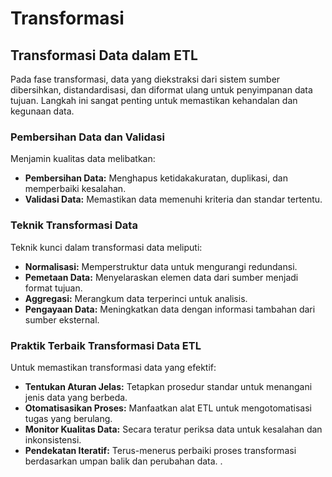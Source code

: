 # Transformasi

## Transformasi Data dalam ETL

Pada fase transformasi, data yang diekstraksi dari sistem sumber dibersihkan, distandardisasi, dan diformat ulang untuk penyimpanan data tujuan. Langkah ini sangat penting untuk memastikan kehandalan dan kegunaan data.

### Pembersihan Data dan Validasi

Menjamin kualitas data melibatkan:

- **Pembersihan Data:** Menghapus ketidakakuratan, duplikasi, dan memperbaiki kesalahan.
- **Validasi Data:** Memastikan data memenuhi kriteria dan standar tertentu.

### Teknik Transformasi Data

Teknik kunci dalam transformasi data meliputi:

- **Normalisasi:** Memperstruktur data untuk mengurangi redundansi.
- **Pemetaan Data:** Menyelaraskan elemen data dari sumber menjadi format tujuan.
- **Aggregasi:** Merangkum data terperinci untuk analisis.
- **Pengayaan Data:** Meningkatkan data dengan informasi tambahan dari sumber eksternal.

### Praktik Terbaik Transformasi Data ETL

Untuk memastikan transformasi data yang efektif:

- **Tentukan Aturan Jelas:** Tetapkan prosedur standar untuk menangani jenis data yang berbeda.
- **Otomatisasikan Proses:** Manfaatkan alat ETL untuk mengotomatisasi tugas yang berulang.
- **Monitor Kualitas Data:** Secara teratur periksa data untuk kesalahan dan inkonsistensi.
- **Pendekatan Iteratif:** Terus-menerus perbaiki proses transformasi berdasarkan umpan balik dan perubahan data.
.